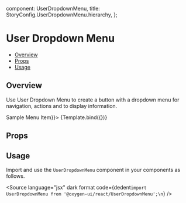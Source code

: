 
  component: UserDropdownMenu,
  title: StoryConfig.UserDropdownMenu.hierarchy,
};

<Meta title={meta.title} component={meta.component} />


# User Dropdown Menu

- [Overview](#overview)
- [Props](#props)
- [Usage](#usage)

## Overview

Use User Dropdown Menu to create a button with a dropdown menu for navigation, actions and to display information.

<Canvas>
  <Story name="Overview" args={{triggerOptions: {children: 'User Dropdown Menu'}, children: <MenuItem>Sample Menu Item</MenuItem>}}>
    {Template.bind({})}
  </Story>
</Canvas>

## Props

<ArgsTable story="Overview" />

## Usage

Import and use the `UserDropdownMenu` component in your components as follows.

<Source
  language="jsx"
  dark
  format
  code={dedent`import UserDropdownMenu from '@oxygen-ui/react/UserDropdownMenu';\n`}
/>
